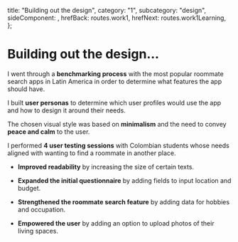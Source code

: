 
  title: "Building out the design",
  category: "1",
  subcategory: "design",
  sideComponent: <Design1SideComponent />,
  hrefBack: routes.work1,
  hrefNext: routes.work1Learning,
};

# Building out the design...

I went through a **benchmarking process** with the most popular
roommate search apps in Latin America in order to determine what
features the app should have.

I built **user personas** to determine which user profiles would
use the app and how to design it around their needs.

The chosen visual style was based on **minimalism** and the need
to convey **peace and calm** to the user.

I performed **4 user testing sessions** with Colombian students
whose needs aligned with wanting to find a roommate in another
place.

- **Improved readability** by increasing the size of certain
  texts.

- **Expanded the initial questionnaire** by adding fields to
  input location and budget.

- **Strengthened the roommate search feature** by adding data
  for hobbies and occupation.

- **Empowered the user** by adding an option to upload photos
  of their living spaces.

